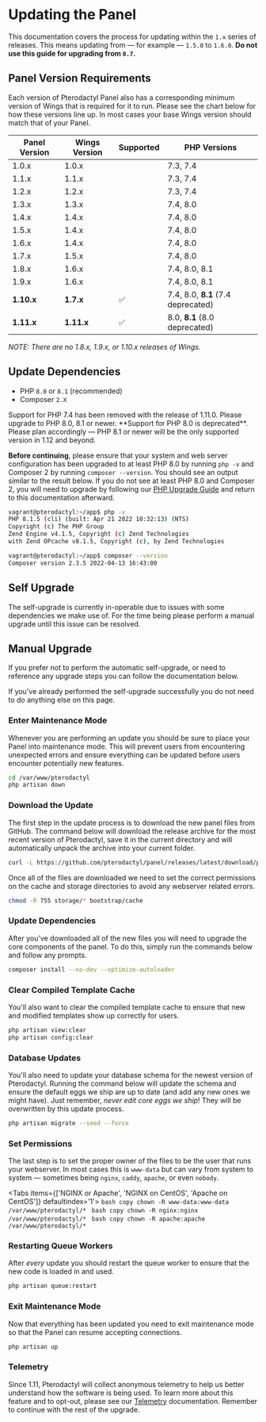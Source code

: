 
# Updating the Panel

This documentation covers the process for updating within the `1.x` series of releases. This means updating from
&mdash; for example &mdash; `1.5.0` to `1.6.0`. **Do not use this guide for upgrading from `0.7`.**

## Panel Version Requirements

Each version of Pterodactyl Panel also has a corresponding minimum version of Wings that
is required for it to run. Please see the chart below for how these versions line up. In
most cases your base Wings version should match that of your Panel.

| Panel Version | Wings Version | Supported | PHP Versions                       |
|---------------|---------------|-----------|------------------------------------|
| 1.0.x         | 1.0.x         |           | 7.3, 7.4                           |
| 1.1.x         | 1.1.x         |           | 7.3, 7.4                           |
| 1.2.x         | 1.2.x         |           | 7.3, 7.4                           |
| 1.3.x         | 1.3.x         |           | 7.4, 8.0                           |
| 1.4.x         | 1.4.x         |           | 7.4, 8.0                           |
| 1.5.x         | 1.4.x         |           | 7.4, 8.0                           |
| 1.6.x         | 1.4.x         |           | 7.4, 8.0                           |
| 1.7.x         | 1.5.x         |           | 7.4, 8.0                           |
| 1.8.x         | 1.6.x         |           | 7.4, 8.0, 8.1                      |
| 1.9.x         | 1.6.x         |           | 7.4, 8.0, 8.1                      |
| **1.10.x**    | **1.7.x**     | ✅         | 7.4, 8.0, **8.1** (7.4 deprecated) |
| **1.11.x**    | **1.11.x**    | ✅         | 8.0, **8.1** (8.0 deprecated)      |

*NOTE: There are no 1.8.x, 1.9.x, or 1.10.x releases of Wings.*

## Update Dependencies
* PHP `8.0` or `8.1` (recommended)
* Composer `2.X`

<Callout type='error'>
    Support for PHP 7.4 has been removed with the release of 1.11.0. Please upgrade
    to PHP 8.0, 8.1 or newer.
</Callout>

<Callout type='warning'>
    **Support for PHP 8.0 is deprecated**. Please plan accordingly — PHP 8.1 or newer
    will be the only supported version in 1.12 and beyond.
</Callout>

**Before continuing**, please ensure that your system and web server configuration has been upgraded to at least PHP 8.0 by running `php -v` and Composer 2 by running `composer --version`. You
should see an output similar to the result below. If you do not see at least PHP 8.0 and Composer 2, you will need to upgrade by following
our [PHP Upgrade Guide](/guides/php_upgrade.md) and return to this documentation afterward.

```bash
vagrant@pterodactyl:~/app$ php -v
PHP 8.1.5 (cli) (built: Apr 21 2022 10:32:13) (NTS)
Copyright (c) The PHP Group
Zend Engine v4.1.5, Copyright (c) Zend Technologies
with Zend OPcache v8.1.5, Copyright (c), by Zend Technologies

vagrant@pterodactyl:~/app$ composer --version
Composer version 2.3.5 2022-04-13 16:43:00
```

## Self Upgrade

<Callout type='warning'>
    The self-upgrade is currently in-operable due to issues with some dependencies we make use of.
    For the time being please perform a manual upgrade until this issue can be resolved.
</Callout>

## Manual Upgrade

If you prefer not to perform the automatic self-upgrade, or need to reference any upgrade steps you can follow
the documentation below.

<Callout type='warning'>
    If you've already performed the self-upgrade successfully you do not need to do anything else on this page.
</Callout>

### Enter Maintenance Mode

Whenever you are performing an update you should be sure to place your Panel into maintenance mode. This will prevent
users from encountering unexpected errors and ensure everything can be updated before users encounter
potentially new features.

```bash copy
cd /var/www/pterodactyl
php artisan down
```

### Download the Update

The first step in the update process is to download the new panel files from GitHub. The command below will download
the release archive for the most recent version of Pterodactyl, save it in the current directory and will automatically
unpack the archive into your current folder.

```bash copy
curl -L https://github.com/pterodactyl/panel/releases/latest/download/panel.tar.gz | tar -xzv
```

Once all of the files are downloaded we need to set the correct permissions on the cache and storage directories to avoid
any webserver related errors.

```bash copy
chmod -R 755 storage/* bootstrap/cache
```

### Update Dependencies

After you've downloaded all of the new files you will need to upgrade the core components of the panel. To do this,
simply run the commands below and follow any prompts.

```bash copy
composer install --no-dev --optimize-autoloader
```

### Clear Compiled Template Cache

You'll also want to clear the compiled template cache to ensure that new and modified templates show up correctly for
users.

```bash copy
php artisan view:clear
php artisan config:clear
```

### Database Updates

You'll also need to update your database schema for the newest version of Pterodactyl. Running the command below
will update the schema and ensure the default eggs we ship are up to date (and add any new ones we might have). Just
remember, _never edit core eggs we ship_! They will be overwritten by this update process.

```bash copy
php artisan migrate --seed --force
```

### Set Permissions

The last step is to set the proper owner of the files to be the user that runs your webserver. In most cases this
is `www-data` but can vary from system to system &mdash; sometimes being `nginx`, `caddy`, `apache`, or even `nobody`.

<Tabs items={['NGINX or Apache', 'NGINX on CentOS', 'Apache on CentOS']} defaultindex='1'>
    <Tab>
        ```bash copy
        chown -R www-data:www-data /var/www/pterodactyl/*
        ```
    </Tab>
    <Tab>
        ```bash copy
        chown -R nginx:nginx /var/www/pterodactyl/*
        ```
    </Tab>
    <Tab>
        ```bash copy
        chown -R apache:apache /var/www/pterodactyl/*
        ```
    </Tab>
</Tabs>

### Restarting Queue Workers

After _every_ update you should restart the queue worker to ensure that the new code is loaded in and used.

```bash copy
php artisan queue:restart
```

### Exit Maintenance Mode

Now that everything has been updated you need to exit maintenance mode so that the Panel can resume accepting
connections.

```bash copy
php artisan up
```

### Telemetry

Since 1.11, Pterodactyl will collect anonymous telemetry to help us better understand how the
software is being used. To learn more about this feature and to opt-out, please see our [Telemetry](./additional-configuration#telemetry)
documentation. Remember to continue with the rest of the upgrade.